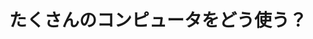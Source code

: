 ﻿---
title: "たくさんのコンピュータをどう使う？"
category: "情報理工学院"
vol: "27"
interviewee: "柴山 悦哉 "
url: ""
tags: []
pdf: "27-4.pdf"
career: ""
preface: "柴山では並列分散的に動作するソフトウェアについて研究している。本記事では分散システムと並列オブジェクト指向を紹介している。"
---
